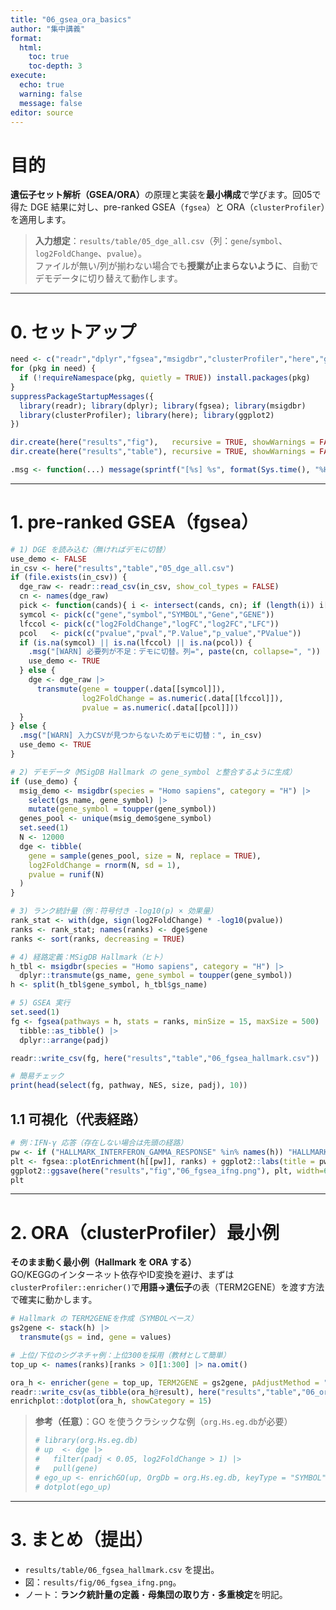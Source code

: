 ```yaml
---
title: "06_gsea_ora_basics"
author: "集中講義"
format:
  html:
    toc: true
    toc-depth: 3
execute:
  echo: true
  warning: false
  message: false
editor: source
---
```


# 目的
**遺伝子セット解析（GSEA/ORA）**の原理と実装を**最小構成**で学びます。回05で得た DGE 結果に対し、pre-ranked GSEA（`fgsea`）と ORA（`clusterProfiler`）を適用します。

> **入力想定**：`results/table/05_dge_all.csv`（列：`gene`/`symbol`、`log2FoldChange`、`pvalue`）。  
> ファイルが無い/列が揃わない場合でも**授業が止まらないように**、自動でデモデータに切り替えて動作します。

---

# 0. セットアップ

```r
need <- c("readr","dplyr","fgsea","msigdbr","clusterProfiler","here","ggplot2")
for (pkg in need) {
  if (!requireNamespace(pkg, quietly = TRUE)) install.packages(pkg)
}
suppressPackageStartupMessages({
  library(readr); library(dplyr); library(fgsea); library(msigdbr)
  library(clusterProfiler); library(here); library(ggplot2)
})

dir.create(here("results","fig"),   recursive = TRUE, showWarnings = FALSE)
dir.create(here("results","table"), recursive = TRUE, showWarnings = FALSE)

.msg <- function(...) message(sprintf("[%s] %s", format(Sys.time(), "%H:%M:%S"), paste0(...)))
```

---

# 1. pre-ranked GSEA（fgsea）

```r
# 1) DGE を読み込む（無ければデモに切替）
use_demo <- FALSE
in_csv <- here("results","table","05_dge_all.csv")
if (file.exists(in_csv)) {
  dge_raw <- readr::read_csv(in_csv, show_col_types = FALSE)
  cn <- names(dge_raw)
  pick <- function(cands){ i <- intersect(cands, cn); if (length(i)) i[1] else NA_character_ }
  symcol <- pick(c("gene","symbol","SYMBOL","Gene","GENE"))
  lfccol <- pick(c("log2FoldChange","logFC","log2FC","LFC"))
  pcol   <- pick(c("pvalue","pval","P.Value","p_value","PValue"))
  if (is.na(symcol) || is.na(lfccol) || is.na(pcol)) {
    .msg("[WARN] 必要列が不足：デモに切替。列=", paste(cn, collapse=", "))
    use_demo <- TRUE
  } else {
    dge <- dge_raw |>
      transmute(gene = toupper(.data[[symcol]]),
                log2FoldChange = as.numeric(.data[[lfccol]]),
                pvalue = as.numeric(.data[[pcol]]))
  }
} else {
  .msg("[WARN] 入力CSVが見つからないためデモに切替：", in_csv)
  use_demo <- TRUE
}

# 2) デモデータ（MSigDB Hallmark の gene_symbol と整合するように生成）
if (use_demo) {
  msig_demo <- msigdbr(species = "Homo sapiens", category = "H") |>
    select(gs_name, gene_symbol) |>
    mutate(gene_symbol = toupper(gene_symbol))
  genes_pool <- unique(msig_demo$gene_symbol)
  set.seed(1)
  N <- 12000
  dge <- tibble(
    gene = sample(genes_pool, size = N, replace = TRUE),
    log2FoldChange = rnorm(N, sd = 1),
    pvalue = runif(N)
  )
}

# 3) ランク統計量（例：符号付き -log10(p) × 効果量）
rank_stat <- with(dge, sign(log2FoldChange) * -log10(pvalue))
ranks <- rank_stat; names(ranks) <- dge$gene
ranks <- sort(ranks, decreasing = TRUE)

# 4) 経路定義：MSigDB Hallmark（ヒト）
h_tbl <- msigdbr(species = "Homo sapiens", category = "H") |>
  dplyr::transmute(gs_name, gene_symbol = toupper(gene_symbol))
h <- split(h_tbl$gene_symbol, h_tbl$gs_name)

# 5) GSEA 実行
set.seed(1)
fg <- fgsea(pathways = h, stats = ranks, minSize = 15, maxSize = 500) |>
  tibble::as_tibble() |>
  dplyr::arrange(padj)

readr::write_csv(fg, here("results","table","06_fgsea_hallmark.csv"))

# 簡易チェック
print(head(select(fg, pathway, NES, size, padj), 10))
```

## 1.1 可視化（代表経路）

```r
# 例：IFN-γ 応答（存在しない場合は先頭の経路）
pw <- if ("HALLMARK_INTERFERON_GAMMA_RESPONSE" %in% names(h)) "HALLMARK_INTERFERON_GAMMA_RESPONSE" else names(h)[1]
plt <- fgsea::plotEnrichment(h[[pw]], ranks) + ggplot2::labs(title = pw)
ggplot2::ggsave(here("results","fig","06_fgsea_ifng.png"), plt, width=6, height=4)
plt
```

---

# 2. ORA（clusterProfiler）最小例

**そのまま動く最小例（Hallmark を ORA する）**  
GO/KEGGのインターネット依存やID変換を避け、まずは`clusterProfiler::enricher()`で**用語→遺伝子**の表（TERM2GENE）を渡す方法で確実に動かします。

```r
# Hallmark の TERM2GENEを作成（SYMBOLベース）
gs2gene <- stack(h) |>
  transmute(gs = ind, gene = values)

# 上位/下位のシグネチャ例：上位300を採用（教材として簡単）
top_up <- names(ranks)[ranks > 0][1:300] |> na.omit()

ora_h <- enricher(gene = top_up, TERM2GENE = gs2gene, pAdjustMethod = "BH")
readr::write_csv(as_tibble(ora_h@result), here("results","table","06_ora_hallmark.csv"))
enrichplot::dotplot(ora_h, showCategory = 15)
```

> **参考（任意）**：GO を使うクラシックな例（`org.Hs.eg.db`が必要）  
> ```r
> # library(org.Hs.eg.db)
> # up  <- dge |>
> #   filter(padj < 0.05, log2FoldChange > 1) |>
> #   pull(gene)
> # ego_up <- enrichGO(up, OrgDb = org.Hs.eg.db, keyType = "SYMBOL", ont = "BP", readable = TRUE)
> # dotplot(ego_up)
> ```

---

# 3. まとめ（提出）

- `results/table/06_fgsea_hallmark.csv` を提出。  
- 図：`results/fig/06_fgsea_ifng.png`。  
- ノート：**ランク統計量の定義**・**母集団の取り方**・**多重検定**を明記。

